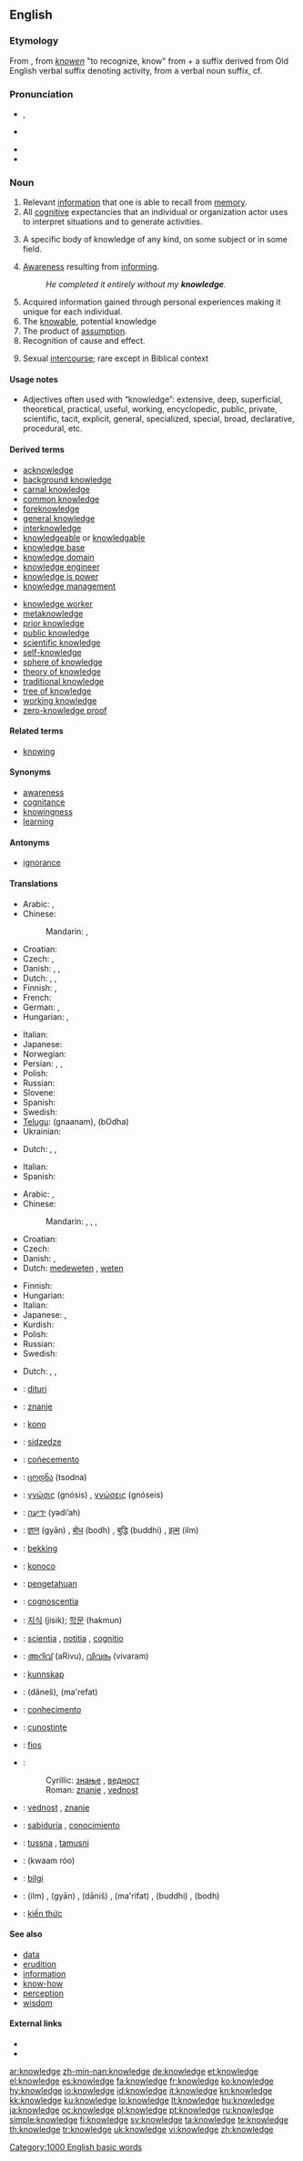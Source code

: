 {{wikipedia}}
==English==

{{rank|living|view|although|533|knowledge|hath|table|daughter}}

===Etymology===
From {{etyl|enm|en}} {{term|knowleche||lang=enm}}, from ''[[knowen]]'' "to recognize, know" from {{etyl|ang|en}} {{term|cnawan|cnāwan||lang=ang|to know}} + {{term|-leche|lang=enm}} a suffix derived from Old English {{term|-læcan|-lǣcan|lang=ang}} verbal suffix denoting activity, from {{term|lac|lāc}} a verbal noun suffix, cf. {{term|wedlock|lang=en}}

===Pronunciation===
* {{IPA|/ˈnɒl.ɪdʒ/}}, {{SAMPA|/"nQl.IdZ/}}
* {{a|US}} {{IPA|/ˈnalɨdʒ/}}
* {{rhymes|alɪdʒ}}
* {{audio|en-us-knowledge.ogg|Audio (US)}}

===Noun===
{{en-noun|s|-}}

# Relevant [[information]] that one is able to recall from [[memory]].
# All [[cognitive]] expectancies that an individual or organization actor uses to interpret situations and to generate activities.
# {{countable|mostly|_|academic}} A specific body of knowledge of any kind, on some subject or in some field.
# [[awareness|Awareness]] resulting from [[inform]]ing.
#: ''He completed it entirely without my '''knowledge'''.''
# Acquired information gained through personal experiences making it unique for each individual.
# The [[knowable]], potential knowledge
# The product of [[assumption]].
# Recognition of cause and effect.
# {{archaic}} Sexual [[intercourse]]; rare except in Biblical context

====Usage notes====
* Adjectives often used with “knowledge”: extensive, deep, superficial, theoretical, practical, useful, working, encyclopedic, public, private, scientific, tacit, explicit, general, specialized, special, broad, declarative, procedural, etc.

====Derived terms====
{{rel-top|terms derived from knowledge}}
* [[acknowledge]]
* [[background knowledge]]
* [[carnal knowledge]]
* [[common knowledge]]
* [[foreknowledge]]
* [[general knowledge]]
* [[interknowledge]]
* [[knowledgeable]] or [[knowledgable]]
* [[knowledge base]]
* [[knowledge domain]]
* [[knowledge engineer]]
* [[knowledge is power]]
* [[knowledge management]]
{{rel-mid}}
* [[knowledge worker]]
* [[metaknowledge]]
* [[prior knowledge]]
* [[public knowledge]]
* [[scientific knowledge]]
* [[self-knowledge]]
* [[sphere of knowledge]]
* [[theory of knowledge]]
* [[traditional knowledge]]
* [[tree of knowledge]]
* [[working knowledge]]
* [[zero-knowledge proof]]
{{rel-bottom}}

====Related terms====
* [[knowing]]

====Synonyms====
* [[awareness]]
* [[cognitance]]
* [[knowingness]]
* [[learning]]

====Antonyms====
* [[ignorance]]

====Translations====
{{trans-top|relevant information that one is able to recall from memory}}
* Arabic: {{t+|ar|علم|m|tr=`ilm|sc=Arab}},  {{t|ar|معرفة|f|tr=ma`rifa|sc=Arab}}
* Chinese:
*: Mandarin: {{t-|cmn|知識|sc=Hani|xs=Mandarin}},  {{t-|cmn|知识|tr=zhīshi|sc=Hani|xs=Mandarin}}
* Croatian: {{t+|hr|znanje|n|alt=znánje}}
* Czech: {{t-|cs|znalost|f}}, {{t-|cs|vědění|n}}
* Danish: {{t-|da|viden}}, {{t-|da|kundskab}},  {{t+|da|kendskab}}
* Dutch: {{t+|nl|kennis}}, {{t+|nl|weten}}, {{t+|nl|wetenschap}}
* Finnish: {{t+|fi|tieto}}, {{t-|fi|tiedot|p}}
* French: {{t+|fr|connaissance|f}}
* German: {{t+|de|Wissen|n}},  {{t+|de|Kenntnis|n}}
* Hungarian: {{t+|hu|tudás}}, {{t+|hu|ismeret}}
{{trans-mid}}
* Italian: {{t+|it|conoscenza|f}}
* Japanese: {{t+|ja|知識|tr=ちしき, chishiki|sc=Jpan}}
* Norwegian: {{t|no|kunnskap}}
* Persian: {{t+|fa|دانش|sc=fa-Arab|xs=Persian}}, {{t+|fa|علم|sc=fa-Arab|xs=Persian}}, {{t-|fa|معرفت|sc=fa-Arab|xs=Persian}}
* Polish: {{t+|pl|wiedza|f}}
* Russian: {{t+|ru|знание|n|tr=znánije|sc=Cyrl}}
* Slovene: {{t+|sl|znanje}}
* Spanish: {{t+|es|conocimiento|m}}
* Swedish: {{t+|sv|kunskap|c}}
* [[Telugu]]: {{t|te|జ్ఞానం|sc=Telu}} (gnaanam), {{t|te|బోధ|sc=Telu}} (bOdha)
* Ukrainian: {{t|uk|знання|n|tr=znannjá|sc=Cyrl|xs=Ukrainian}}
{{trans-bottom}}

{{trans-top|specific body of knowledge}}
* Dutch: {{t+|nl|kennis}}, {{t+|nl|weten|n}}, {{t+|nl|wetenschap}}
{{trans-mid}}
* Italian: {{t+|it|sapere|m}}
* Spanish: {{t|es|conocimiento|m}}
{{trans-bottom}}

{{trans-top|Awareness resulting from informing}}
* Arabic: {{t+|ar|علم|m|tr=`ilm|sc=Arab}},  {{t|ar|معرفة|f|tr=ma`rifa|sc=Arab}}
* Chinese:
*: Mandarin: {{t-|cmn|知識|sc=Hani|xs=Mandarin}},  {{t-|cmn|知识|tr=zhīshi|sc=Hani|xs=Mandarin}}, {{t|cmn|學識|sc=Hani|xs=Mandarin}},  {{t|cmn|学识|tr=xuéshí|sc=Hani|xs=Mandarin}}
* Croatian: {{t+|hr|znanje|n|alt=znánje}}
* Czech: {{t-|cs|vědomí|n}}
* Danish: {{t-|da|viden}}, {{t+|da|kendskab}}
* Dutch: [[medeweten]] {{n}}, [[weten]] {{n}}
{{trans-mid}}
* Finnish: {{t-|fi|tietoisuus}}
* Hungarian: {{t+|hu|tudomás}}
* Italian: {{t+|it|conoscenza}}
* Japanese: {{t+|ja|知識|tr=ちしき, chíshiki|sc=Jpan}}, {{t|ja|学識|tr=がくしき, gakúshiki|sc=Jpan}}
* Kurdish: {{t|ku|زانیاری|tr=zanyari|sc=ku-Arab}}
* Polish: {{t|pl|świadomość|f}}
* Russian: {{t+|ru|знание|n|tr=znánije|sc=Cyrl}}
* Swedish: {{t+|sv|kännedom|c}}
{{trans-bottom}}

{{trans-top|specific body of knowledge}}
* Dutch: {{t+|nl|kennis}}, {{t+|nl|weten|n}}, {{t+|nl|wetenschap}}
{{trans-mid}}
{{trans-bottom}}

{{trans-see|Sexual intercourse|carnal knowledge}}
{{checktrans-top}}
* {{ttbc|Albanian}}: [[dituri]] {{n}}
* {{ttbc|Bosnian}}: [[znanje]] {{n}}
* {{ttbc|Esperanto}}: [[kono]]
* {{ttbc|Ewe}}: [[sidzedze]]
* {{ttbc|Galician}}: [[coñecemento]] {{m}}
* {{ttbc|Georgian}}: [[ცოდნა]] (tsodna)
* {{ttbc|Greek}}: [[γνώσις]] (gnósis) {{f}}, [[γνώσεις]] (gnóseis) {{f|p}}
* {{ttbc|Hebrew}}: [[ידיעה]] (yədi’ah) {{f}}
* {{ttbc|Hindi}}: [[ज्ञान]] (gyān) {{m}}, [[बोध]] (bodh) {{m}}, [[बुद्धि]] (buddhi) {{f}}, [[इल्म]] (ilm) {{m}}
* {{ttbc|Icelandic}}: [[þekking]] {{f}}
* {{ttbc|Ido}}: [[konoco]]
* {{ttbc|Indonesian}}: [[pengetahuan]]
* {{ttbc|Interlingua}}: [[cognoscentia]]
{{trans-mid}}
* {{ttbc|Korean}}: [[지식]] (jisik); [[학문]] (hakmun)
* {{ttbc|Latin}}: [[scientia]] {{f}}, [[notitia]] {{f}}, [[cognitio]] {{f}}
* {{ttbc|Malayalam}}: [[അറിവ്]] (aRivu), [[വിവരം]] (vivaram)
* {{ttbc|Norwegian}}: [[kunnskap]]
* {{ttbc|Persian}}: {{fa-Arab|[[دانش]]}} (dâneš), {{fa-Arab|[[معرفت]]}} (ma'refat)
* {{ttbc|Portuguese}}: [[conhecimento]] {{m}}
* {{ttbc|Romanian}}: [[cunoştinţe]] {{f}}
* {{ttbc|Scottish Gaelic}}: [[fios]] {{m}}
* {{ttbc|Serbian}}:
*: Cyrillic: [[знање]] {{n}}, [[ведност]] {{f}}
*: Roman: [[znanje]] {{n}}, [[vednost]] {{f}}
* {{ttbc|Slovene}}: [[vednost]] {{f}}, [[znanje]] {{n}}
* {{ttbc|Spanish}}: [[sabiduría]] {{f}}, [[conocimiento]] {{m}}
* {{ttbc|Central Atlas Tamazight}}: [[tussna]] {{f}}, [[tamusni]] {{f}}
* {{ttbc|Thai}}: {{Thai|[[ความรู้]]}} (kwaam róo)
* {{ttbc|Turkish}}: [[bilgi]] {{n}}
* {{ttbc|Urdu}}: {{ur-Arab|[[علم]]}} (ilm) {{m}}, {{ur-Arab|[[گیان]]}} (gyān) {{m}}, {{ur-Arab|[[دانش]]}} (dāniš) {{f}}, {{ur-Arab|[[معرفت]]}} (ma'rifat) {{f}}, {{ur-Arab|[[بدھ]]}} (buddhi) {{f}}, {{ur-Arab|[[بودھ]]}} (bodh) {{m}}
* {{ttbc|Vietnamese}}: [[kiến thức]]
{{trans-bottom}}

====See also====
* [[data]]
* [[erudition]]
* [[information]]
* [[know-how]]
* [[perception]]
* [[wisdom]]

====External links====
* {{R:Webster 1913}}
* {{R:Century 1911}}

[[Category:1000 English basic words]]

[[ar:knowledge]]
[[zh-min-nan:knowledge]]
[[de:knowledge]]
[[et:knowledge]]
[[el:knowledge]]
[[es:knowledge]]
[[fa:knowledge]]
[[fr:knowledge]]
[[ko:knowledge]]
[[hy:knowledge]]
[[io:knowledge]]
[[id:knowledge]]
[[it:knowledge]]
[[kn:knowledge]]
[[kk:knowledge]]
[[ku:knowledge]]
[[lo:knowledge]]
[[lt:knowledge]]
[[hu:knowledge]]
[[ja:knowledge]]
[[oc:knowledge]]
[[pl:knowledge]]
[[pt:knowledge]]
[[ru:knowledge]]
[[simple:knowledge]]
[[fi:knowledge]]
[[sv:knowledge]]
[[ta:knowledge]]
[[te:knowledge]]
[[th:knowledge]]
[[tr:knowledge]]
[[uk:knowledge]]
[[vi:knowledge]]
[[zh:knowledge]]